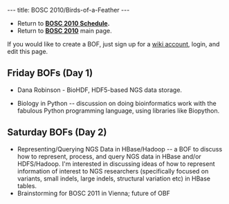 ---
title: BOSC 2010/Birds-of-a-Feather
---

* Return to '''[[BOSC_2010_Schedule | BOSC 2010 Schedule]].'''
* Return to '''[[BOSC_2010 | BOSC 2010]]''' main page.

If you would like to create a BOF, just sign up for a [[Special:Userlogin| wiki account]], login, and edit this page. 

== Friday BOFs (Day 1) ==

* Dana Robinson - BioHDF, HDF5-based NGS data storage.

* Biology in Python -- discussion on doing bioinformatics work with the fabulous Python programming language, using libraries like Biopython.

== Saturday BOFs (Day 2) ==

* Representing/Querying NGS Data in HBase/Hadoop -- a BOF to discuss how to represent, process, and query NGS data in HBase and/or HDFS/Hadoop. I'm interested in discussing ideas of how to represent information of interest to NGS researchers (specifically focused on variants, small indels, large indels, structural variation etc) in HBase tables.
* Brainstorming for BOSC 2011 in Vienna; future of <nowiki>OBF</nowiki>